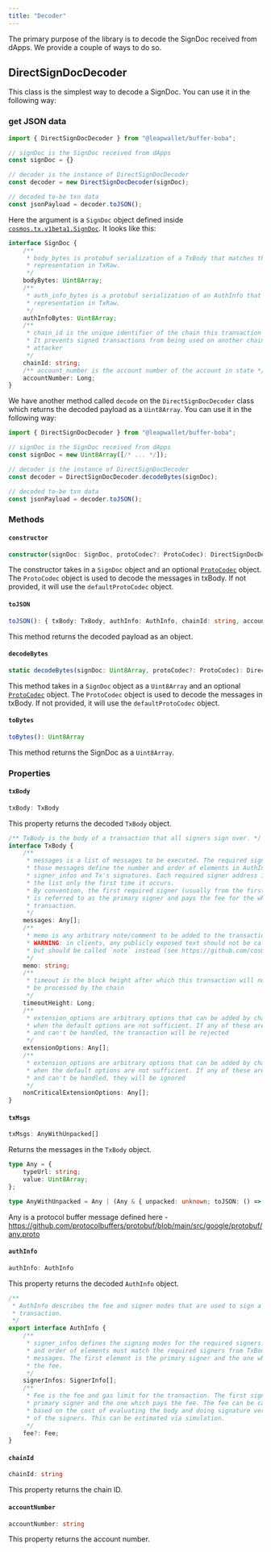 ```yaml
---
title: "Decoder"
---
```


The primary purpose of the library is to decode the SignDoc received from dApps. We provide a couple of ways to do so.

## DirectSignDocDecoder

This class is the simplest way to decode a SignDoc. You can use it in the following way:

### get JSON data

```ts
import { DirectSignDocDecoder } from "@leapwallet/buffer-boba";

// signDoc is the SignDoc received from dApps
const signDoc = {}

// decoder is the instance of DirectSignDocDecoder
const decoder = new DirectSignDocDecoder(signDoc);

// decoded to-be txn data
const jsonPayload = decoder.toJSON();
```

Here the argument is a `SignDoc` object defined inside [`cosmos.tx.v1beta1.SignDoc`](https://github.com/cosmos/cosmos-sdk/blob/cb1641c1b5f844190723f34db7f73b85c8d43580/proto/cosmos/tx/v1beta1/tx.proto#L49). It looks like this:

```ts
interface SignDoc {
    /**
     * body_bytes is protobuf serialization of a TxBody that matches the
     * representation in TxRaw.
     */
    bodyBytes: Uint8Array;
    /**
     * auth_info_bytes is a protobuf serialization of an AuthInfo that matches the
     * representation in TxRaw.
     */
    authInfoBytes: Uint8Array;
    /**
     * chain_id is the unique identifier of the chain this transaction targets.
     * It prevents signed transactions from being used on another chain by an
     * attacker
     */
    chainId: string;
    /** account_number is the account number of the account in state */
    accountNumber: Long;
}
```

We have another method called `decode` on the `DirectSignDocDecoder` class which returns the decoded payload as a `Uint8Array`. You can use it in the following way:

```ts
import { DirectSignDocDecoder } from "@leapwallet/buffer-boba";

// signDoc is the SignDoc received from dApps
const signDoc = new Uint8Array([/* ... */]);

// decoder is the instance of DirectSignDocDecoder
const decoder = DirectSignDocDecoder.decodeBytes(signDoc);

// decoded to-be txn data
const jsonPayload = decoder.toJSON();
```

### Methods

#### `constructor`

```ts
constructor(signDoc: SignDoc, protoCodec?: ProtoCodec): DirectSignDocDecoder
```

The constructor takes in a `SignDoc` object and an optional [`ProtoCodec`](./codec) object. The `ProtoCodec` object is used to decode the messages in txBody. If not provided, it will use the `defaultProtoCodec` object.

#### `toJSON`

```ts
toJSON(): { txBody: TxBody, authInfo: AuthInfo, chainId: string, accountNumber: string }
```

This method returns the decoded payload as an object.

#### `decodeBytes`

```ts
static decodeBytes(signDoc: Uint8Array, protoCodec?: ProtoCodec): DirectSignDocDecoder
```

This method takes in a `SignDoc` object as a `Uint8Array` and an optional [`ProtoCodec`](./codec) object. The `ProtoCodec` object is used to decode the messages in txBody. If not provided, it will use the `defaultProtoCodec` object.

#### `toBytes`

```ts
toBytes(): Uint8Array
```

This method returns the SignDoc as a `Uint8Array`.

### Properties

#### `txBody`

```ts
txBody: TxBody
```

This property returns the decoded `TxBody` object.

```ts
/** TxBody is the body of a transaction that all signers sign over. */
interface TxBody {
    /**
     * messages is a list of messages to be executed. The required signers of
     * those messages define the number and order of elements in AuthInfo's
     * signer_infos and Tx's signatures. Each required signer address is added to
     * the list only the first time it occurs.
     * By convention, the first required signer (usually from the first message)
     * is referred to as the primary signer and pays the fee for the whole
     * transaction.
     */
    messages: Any[];
    /**
     * memo is any arbitrary note/comment to be added to the transaction.
     * WARNING: in clients, any publicly exposed text should not be called memo,
     * but should be called `note` instead (see https://github.com/cosmos/cosmos-sdk/issues/9122).
     */
    memo: string;
    /**
     * timeout is the block height after which this transaction will not
     * be processed by the chain
     */
    timeoutHeight: Long;
    /**
     * extension_options are arbitrary options that can be added by chains
     * when the default options are not sufficient. If any of these are present
     * and can't be handled, the transaction will be rejected
     */
    extensionOptions: Any[];
    /**
     * extension_options are arbitrary options that can be added by chains
     * when the default options are not sufficient. If any of these are present
     * and can't be handled, they will be ignored
     */
    nonCriticalExtensionOptions: Any[];
}
```

#### `txMsgs`

```ts
txMsgs: AnyWithUnpacked[]
```

Returns the messages in the `TxBody` object.

```ts
type Any = {
    typeUrl: string;
    value: Uint8Array;
};

type AnyWithUnpacked = Any | (Any & { unpacked: unknown; toJSON: () => any });
```

Any is a protocol buffer message defined here - https://github.com/protocolbuffers/protobuf/blob/main/src/google/protobuf/any.proto

#### `authInfo`

```ts
authInfo: AuthInfo
```

This property returns the decoded `AuthInfo` object.

```ts
/**
 * AuthInfo describes the fee and signer modes that are used to sign a
 * transaction.
 */
export interface AuthInfo {
    /**
     * signer_infos defines the signing modes for the required signers. The number
     * and order of elements must match the required signers from TxBody's
     * messages. The first element is the primary signer and the one which pays
     * the fee.
     */
    signerInfos: SignerInfo[];
    /**
     * Fee is the fee and gas limit for the transaction. The first signer is the
     * primary signer and the one which pays the fee. The fee can be calculated
     * based on the cost of evaluating the body and doing signature verification
     * of the signers. This can be estimated via simulation.
     */
    fee?: Fee;
}
```

#### `chainId`

```ts
chainId: string
```

This property returns the chain ID.

#### `accountNumber`

```ts
accountNumber: string
```

This property returns the account number.
